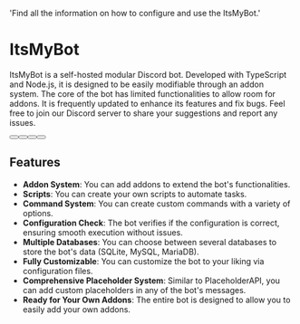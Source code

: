 
  'Find all the information on how to configure and use the ItsMyBot.'

# ItsMyBot

ItsMyBot is a self-hosted modular Discord bot. Developed with TypeScript and Node.js, it is designed to be easily modifiable through an addon system. The core of the bot has limited functionalities to allow room for addons. It is frequently updated to enhance its features and fix bugs. Feel free to join our Discord server to share your suggestions and report any issues.

<div className="not-prose mb-16 mt-6 flex flex-wrap gap-3">
  <Button href="https://builtbybit.com/resources/24369/" arrow="right" children="Download" />
  <Button href="https://builtbybit.com/ItsMyBot" children="Addons Store" variant="outline" />
  <Button href="https://github.com/itsme-to/ItsMyBot" children="Source" variant="outline" />
  <Button href="https://itsme.to/discord" children="Support" variant="outline" />
</div>

## Features

- **Addon System**: You can add addons to extend the bot's functionalities.
- **Scripts**: You can create your own scripts to automate tasks.
- **Command System**: You can create custom commands with a variety of options.
- **Configuration Check**: The bot verifies if the configuration is correct, ensuring smooth execution without issues.
- **Multiple Databases**: You can choose between several databases to store the bot's data (SQLite, MySQL, MariaDB).
- **Fully Customizable**: You can customize the bot to your liking via configuration files.
- **Comprehensive Placeholder System**: Similar to PlaceholderAPI, you can add custom placeholders in any of the bot's messages.
- **Ready for Your Own Addons**: The entire bot is designed to allow you to easily add your own addons.
